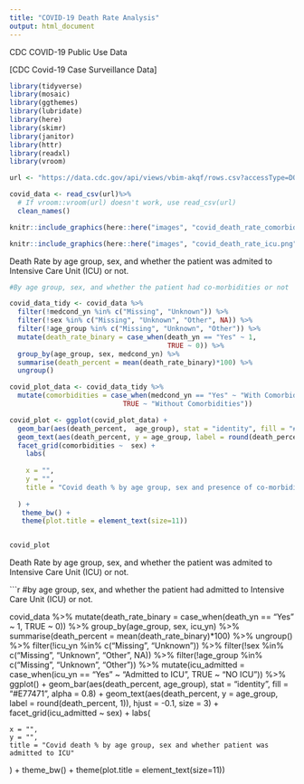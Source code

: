 ```yaml
---
title: "COVID-19 Death Rate Analysis"
output: html_document
---
```


CDC COVID-19 Public Use Data

[CDC Covid-19 Case Surveillance Data]

```r
library(tidyverse)  
library(mosaic)
library(ggthemes)
library(lubridate)
library(here)
library(skimr)
library(janitor)
library(httr)
library(readxl)
library(vroom)

url <- "https://data.cdc.gov/api/views/vbim-akqf/rows.csv?accessType=DOWNLOAD"

covid_data <- read_csv(url)%>% 
  # If vroom::vroom(url) doesn't work, use read_csv(url)
  clean_names()

```


```r
knitr::include_graphics(here::here("images", "covid_death_rate_comorbidities.png"), error = FALSE)

knitr::include_graphics(here::here("images", "covid_death_rate_icu.png"), error = FALSE)
```

Death Rate by age group, sex, and whether the patient was admited to Intensive Care Unit (ICU) or not.

```r

#By age group, sex, and whether the patient had co-morbidities or not

covid_data_tidy <- covid_data %>% 
  filter(!medcond_yn %in% c("Missing", "Unknown")) %>% 
  filter(!sex %in% c("Missing", "Unknown", "Other", NA)) %>% 
  filter(!age_group %in% c("Missing", "Unknown", "Other")) %>% 
  mutate(death_rate_binary = case_when(death_yn == "Yes" ~ 1, 
                                       TRUE ~ 0)) %>%
  group_by(age_group, sex, medcond_yn) %>% 
  summarise(death_percent = mean(death_rate_binary)*100) %>% 
  ungroup()

```

```r
covid_plot_data <- covid_data_tidy %>%  
  mutate(comorbidities = case_when(medcond_yn == "Yes" ~ "With Comorbidities", 
                            TRUE ~ "Without Comorbidities"))

covid_plot <- ggplot(covid_plot_data) +
  geom_bar(aes(death_percent,  age_group), stat = "identity", fill = "#4863A0", alpha = 0.8) + 
  geom_text(aes(death_percent, y = age_group, label = round(death_percent, 1)), hjust = -0.1,  size = 3) + 
  facet_grid(comorbidities ~  sex) +
    labs(
    
    x = "", 
    y = "", 
    title = "Covid death % by age group, sex and presence of co-morbidities"
    
  ) + 
   theme_bw() +
   theme(plot.title = element_text(size=11)) 


covid_plot
```


Death Rate by age group, sex, and whether the patient was admited to Intensive Care Unit (ICU) or not.

```r
#by age group, sex, and whether the patient had  admitted to Intensive Care Unit (ICU) or not.

covid_data %>% 
  mutate(death_rate_binary = case_when(death_yn == "Yes" ~ 1, 
                                       TRUE ~ 0)) %>%
  group_by(age_group, sex, icu_yn) %>% 
  summarise(death_percent = mean(death_rate_binary)*100) %>% 
  ungroup() %>% 
  filter(!icu_yn %in% c("Missing", "Unknown")) %>% 
  filter(!sex %in% c("Missing", "Unknown", "Other", NA)) %>% 
  filter(!age_group %in% c("Missing", "Unknown", "Other")) %>% 
  mutate(icu_admitted = case_when(icu_yn == "Yes" ~ "Admitted to ICU", 
                            TRUE ~ "NO ICU")) %>% 
  ggplot() +
  geom_bar(aes(death_percent,  age_group), stat = "identity", fill = "#E77471", alpha = 0.8) + 
  geom_text(aes(death_percent, y = age_group, label = round(death_percent, 1)), hjust = -0.1,  size = 3) + 
  facet_grid(icu_admitted ~  sex) + 
  labs(
    
    x = "", 
    y = "", 
    title = "Covid death % by age group, sex and whether patient was admitted to ICU"
    
  ) + 
   theme_bw() + 
     theme(plot.title = element_text(size=11))
